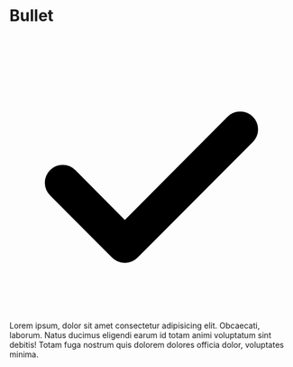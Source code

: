 

<Meta title="2. Objects|Bullet" component={Bullet} />

# Bullet

<Preview>
    <Story name="Default">
        <Theme>
            <Bullet>
                <Icon>
                    <svg viewBox="0 0 128 128">
                        <path
                            d="M52 102a8 8 0 01-5.7-2.3l-28-28a8 8 0 0111.4-11.4L52 82.7l46.3-46.4a8 8 0 0111.4 11.4l-52 52A8 8 0 0152 102z"
                            fillRule="evenodd"
                        />
                    </svg>
                </Icon>
                <span>
                    Lorem ipsum, dolor sit amet consectetur adipisicing elit.
                    Obcaecati, laborum. Natus ducimus eligendi earum id totam
                    animi voluptatum sint debitis! Totam fuga nostrum quis
                    dolorem dolores officia dolor, voluptates minima.
                </span>
            </Bullet>
        </Theme>
    </Story>
</Preview>
